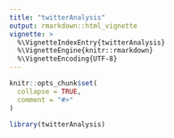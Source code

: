```yaml
---
title: "twitterAnalysis"
output: rmarkdown::html_vignette
vignette: >
  %\VignetteIndexEntry{twitterAnalysis}
  %\VignetteEngine{knitr::rmarkdown}
  %\VignetteEncoding{UTF-8}
---
```


```r
knitr::opts_chunk$set(
  collapse = TRUE,
  comment = "#>"
)
```

```r
library(twitterAnalysis)
```
